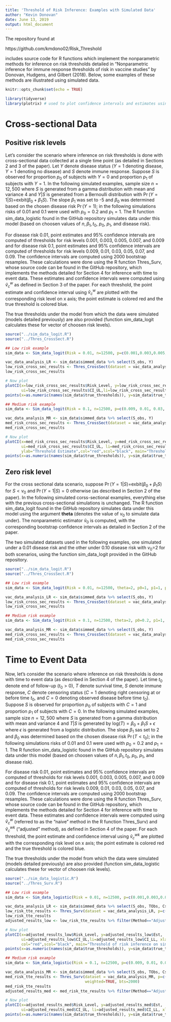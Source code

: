 ```yaml
---
title: 'Threshold of Risk Inference: Examples with Simulated Data'
author: "Kevin Donovan"
date: June 13, 2019
output: html_document
---
```


The repository found at

https://github.com/kmdono02/Risk_Threshold

includes source code for R functions which implement the nonparametric methods for inference on risk thresholds detailed 
in "Nonparametric inference for immune response thresholds of risk in vaccine studies" by Donovan, Hudgens, and Gilbert (2018).  Below, some examples of these methods are illustrated using simulated data.

```r
knitr::opts_chunk$set(echo = TRUE)
```

```r
library(tidyverse)
library(plotrix) # used to plot confidence intervals and estimates using function plotCI
```

# Cross-sectional Data
## Positive risk levels
Let's consider the scenario where inference on risk thresholds is done with cross-sectional data collected at a single time point (as detailed in Sections 2 and 3 of the paper).  Let $Y$ denote disease status ($Y=1$ denoting disease, $Y=1$ denoting no disease) and $S$ denote immune response.  Suppose $S$ is observed for proportion $p_0$ of subjects with $Y=0$ and proportion $p_1$ of subjects with $Y=1$.  In the following simulated examples, sample size $n=12,500$ where $S$ is generated from a gamma distribution with mean and variance 4 and $Y|S$ is generated from a Bernoulli distribution with $\Pr(Y=1|S)=$exbit$(\beta_0+\beta_1S)$.  The slope $\beta_1$ was set to -5 and $\beta_0$ was determined based on the chosen disease risk $\Pr(Y=1)$; in the following simulations risks of 0.01 and 0.1 were used with $p_0=0.2$ and $p_1=1$.  The R function sim_data_logistic found in the GitHub repository simulates data under this model (based on choosen values of $n, \beta_1, t_0$, $p_0$, $p_1$, and disease risk).  

For disease risk 0.01, point estimates and 95$\%$ confidence intervals are computed of thresholds for risk levels 0.001, 0.003, 0.005, 0.007, and 0.009 and for disease risk 0.1, point estimates and 95$\%$ confidence intervals are computed of thresholds for risk levels 0.009, 0.01, 0.03, 0.05, 0.07, and 0.09.  The confidence intervals are computed using 2000 bootstrap resamples.  These calculations were done using the R function Thres_Surv, whose source code can be found in the GitHub repository, which implements the methods detailed for Section 4 for inference with time to event data.  These estimates and confidence intervals were computed using $\hat{v}_c^{w}$ as defined in Section 3 of the paper.  For each threshold, the point estimate and confidence interval using $\hat{v}_c^{w}$ are plotted with the corresponding risk level on x axis; the point estimate is colored red and the true threshold is colored blue.

The true thresholds under the model from which the data were simulated (models detailed previously) are also provided (function sim_data_logit calculates these for vector of choosen risk levels).

```r
source("../sim_data_logit.R")
source("../Thres_CrossSect.R")

## Low risk example
sim_data <- Sim_data_logit(Risk = 0.01, n=12500, p=c(0.001,0.003,0.005,0.007,0.009), p0=0.2, p1=1, seed_val = 012)

vac_data_analysis_LR <- sim_data$simmed_data %>% select(S_obs, Y) 
low_risk_cross_sec_results <- Thres_CrossSect(dataset = vac_data_analysis_LR, p=c(0.001,0.003,0.005,0.007,0.009), weighted=TRUE, bts=2000)
low_risk_cross_sec_results

# Now plot
plotCI(x=low_risk_cross_sec_results$Risk_Level, y=low_risk_cross_sec_results$Est, 
       ui=low_risk_cross_sec_results$CI_UL,li=low_risk_cross_sec_results$CI_LL, xlab="Risk Level", ylab="Threshold Estimate", col="red",scol="black", main="Threshold of risk inference on simulated data: disease risk=0.01\nCross sectional scenario", ylim=c(0.25, 1.75))
points(x=as.numeric(names(sim_data$true_thresholds)), y=sim_data$true_thresholds, col="blue")

## Medium risk example
sim_data <- Sim_data_logit(Risk = 0.1, n=12500, p=c(0.009, 0.01, 0.03, 0.05, 0.07, 0.09), p0=0.2, p1=1, seed_val = 012)

vac_data_analysis_MR <- sim_data$simmed_data %>% select(S_obs, Y) 
med_risk_cross_sec_results <- Thres_CrossSect(dataset = vac_data_analysis_MR, p=c(0.009, 0.01, 0.03, 0.05, 0.07, 0.09), weighted=TRUE, bts=2000)
med_risk_cross_sec_results

# Now plot
plotCI(x=med_risk_cross_sec_results$Risk_Level, y=med_risk_cross_sec_results$Est, 
       ui=med_risk_cross_sec_results$CI_UL, li=med_risk_cross_sec_results$CI_LL, xlab="Risk Level",
       ylab="Threshold Estimate",col="red",scol="black", main="Threshold of risk inference on simulated data: disease risk=0.1\nTime to event scenario")
points(x=as.numeric(names(sim_data$true_thresholds)), y=sim_data$true_thresholds, col="blue", sub="Cross sectional scenario")
```

## Zero risk level
For the cross sectional data scenario, suppose $\Pr(Y=1|S)=$exbit$(\beta_0+\beta_1S)$ for $S<v_0$ and $\Pr(Y=1|S)=0$ otherwise (as described in Section 2 of the paper).  In the following simulated corss-sectional examples, everything else with the previous cross-sectional simulations is unchanged.  The R function sim_data_logit found in the GitHub repository simulates data under this model using the argument **theta** (denotes the value of $v_0$ to simulate data under).  The nonparametric estimator $\tilde{v}_0$ is computed, with the corresponding bootstrap confidence intervals as detailed in Section 2 of the paper.

The two simulated datasets used in the following examples, one simulated under a 0.01 disease risk and the other under 0.10 disease risk with $v_0$=2 for both scenarios, using the function sim_data_logit provided in the GitHub repository.

```r
source("../sim_data_logit.R")
source("../Thres_CrossSect.R")

## Low risk example
sim_data <- Sim_data_logit(Risk = 0.01, n=12500, theta=2, p0=1, p1=1, p=0, seed_val = 012)

vac_data_analysis_LR <- sim_data$simmed_data %>% select(S_obs, Y) 
low_risk_cross_sec_results <- Thres_CrossSect(dataset = vac_data_analysis_LR, p=0, weighted=FALSE, bts=2000)
low_risk_cross_sec_results

## Medium risk example
sim_data <- Sim_data_logit(Risk = 0.1, n=12500, theta=2, p0=0.2, p1=1, p=0,seed_val = 012)

vac_data_analysis_MR <- sim_data$simmed_data %>% select(S_obs, Y) 
med_risk_cross_sec_results <- Thres_CrossSect(dataset = vac_data_analysis_MR, p=0, weighted=FALSE, bts=2000)
med_risk_cross_sec_results
```

# Time to Event Data
Now, let's consider the scenario where inference on risk thresholds is done with time to event data (as described in Section 4 of the paper).  Let time $t_0$ denote end of follow-up ($t_0>0$), $T$ denote survival time, $S$ denote immune response, $C$ denote censoring status ($C=1$ denoting right censoring at or before time $t_0$, and $C=0$ denoting observed disease before time $t_0$).  Suppose $S$ is observed for proportion $p_0$ of subjects with $C=1$ and proportion $p_1$ of subjects with $C=0$.  In the following simulated examples, sample size $n=12,500$ where $S$ is generated from a gamma distribution with mean and variance 4 and $T|S$ is generated by log$(T)=\beta_0+\beta_1S+\epsilon$ where $\epsilon$ is generated from a logistic distribution.  The slope $\beta_1$ sas set to 2 and $\beta_0$ was determined based on the chosen disease risk $\Pr(T<t_0)$; in the following simulations risks of 0.01 and 0.1 were used with $p_0=0.2$ and $p_1=1$.  The R function sim_data_logistic found in the GitHub repository simulates data under this model (based on choosen values of $n, \beta_1, t_0$, $p_0$, $p_1$, and disease risk).  

For disease risk 0.01, point estimates and 95$\%$ confidence intervals are computed of thresholds for risk levels 0.001, 0.003, 0.005, 0.007, and 0.009 and for disease risk 0.1, point estimates and 95$\%$ confidence intervals are computed of thresholds for risk levels 0.009, 0.01, 0.03, 0.05, 0.07, and 0.09.  The confidence intervals are computed using 2000 bootstrap resamples.  These calculations were done using the R function Thres_Surv, whose source code can be found in the GitHub repository, which implements the methods detailed for Section 4 for inference with time to event data.  These estimates and confidence intervals were computed using $\hat{v}_c^{w}$ (referred to as the "naive" method in the R function Thres_Surv) and $\hat{v}_c^{wk}$ ("adjusted" method), as defined in Section 4 of the paper.  For each threshold, the point estimate and confidence interval using $\hat{v}_c^{wk}$ are plotted with the corresponding risk level on x axis; the point estimate is colored red and the true threshold is colored blue.

The true thresholds under the model from which the data were simulated (models detailed previously) are also provided (function sim_data_logistic calculates these for vector of choosen risk levels).

```r
source("../sim_data_logistic.R")
source("../Thres_Surv.R")

## Low risk example
sim_data <- Sim_data_logistic(Risk = 0.01, n=12500, p=c(0.001,0.003,0.005,0.007,0.009), p0=0.2, p1=1, seed_val = 012)

vac_data_analysis_LR <- sim_data$simmed_data %>% select(S_obs, TObs, Cstatus) 
low_risk_tte_results <- Thres_Surv(dataset = vac_data_analysis_LR, p=c(0.001,0.003,0.005,0.007,0.009), weighted=TRUE, bts=2000)
low_risk_tte_results
adjusted_results_low <- low_risk_tte_results %>% filter(Method=="Adjusted")

# Now plot
plotCI(x=adjusted_results_low$Risk_Level, y=adjusted_results_low$Est, 
       ui=adjusted_results_low$CI_UL,li=adjusted_results_low$CI_LL, xlab="Risk Level", ylab="Threshold Estimate",
       col="red",scol="black", main="Threshold of risk inference on simulated data: disease risk=0.01\nTime to event scenario")
points(x=as.numeric(names(sim_data$true_thresholds)), y=sim_data$true_thresholds, col="blue")

## Medium risk example
sim_data <- Sim_data_logistic(Risk = 0.1, n=12500, p=c(0.009, 0.01, 0.03, 0.05, 0.07, 0.09), p0=0.2, p1=1, seed_val = 012)

vac_data_analysis_MR <- sim_data$simmed_data %>% select(S_obs, TObs, Cstatus) 
med_risk_tte_results <- Thres_Surv(dataset = vac_data_analysis_MR, p=c(0.009, 0.01, 0.03, 0.05, 0.07, 0.09), 
                                   weighted=TRUE, bts=2000)
med_risk_tte_results
adjusted_results_med <- med_risk_tte_results %>% filter(Method=="Adjusted")

# Now plot
plotCI(x=adjusted_results_med$Risk_Level, y=adjusted_results_med$Est, 
       ui=adjusted_results_med$CI_UL, li=adjusted_results_med$CI_LL, xlab="Risk Level", ylab="Threshold Estimate",col="red",scol="black", main="Threshold of risk inference on simulated data: disease risk=0.1\nTime to event scenario")
points(x=as.numeric(names(sim_data$true_thresholds)), y=sim_data$true_thresholds, col="blue", sub="Time to event scenario")

```
